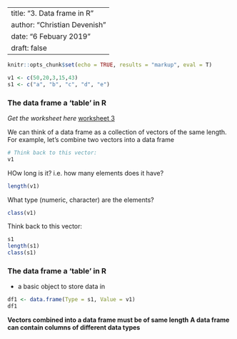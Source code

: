 
---
title: "3. Data frame in R"
author: "Christian Devenish"
date: "6 Febuary 2019"
draft: false
---

```r
knitr::opts_chunk$set(echo = TRUE, results = "markup", eval = T)
```

```r

v1 <- c(50,20,3,15,43)
s1 <- c("a", "b", "c", "d", "e") 

```


### The **data frame**  a 'table' in R
*Get the worksheet here* [worksheet 3](../resources/w03_dataframes.r)


We can think of a data frame as a collection of vectors of the same length. For example, let's combine two vectors into a data frame

```r
# Think back to this vector:
v1
```

HOw long is it? i.e. how many elements does it have?
```r
length(v1)
```

What type (numeric, character) are the elements?
```r
class(v1)
```

Think back to this vector:
```r
s1
length(s1)
class(s1)
```

### The **data frame**  a 'table' in R
- a basic object to store data in  
  

```r
df1 <- data.frame(Type = s1, Value = v1)
df1
```

**Vectors combined into a data frame must be of same length**
**A data frame can contain columns of different data types**
